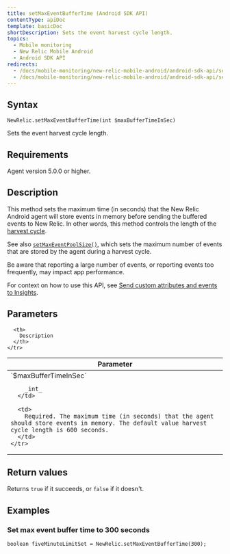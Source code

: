 ```yaml
---
title: setMaxEventBufferTime (Android SDK API)
contentType: apiDoc
template: basicDoc
shortDescription: Sets the event harvest cycle length.
topics:
  - Mobile monitoring
  - New Relic Mobile Android
  - Android SDK API
redirects:
  - /docs/mobile-monitoring/new-relic-mobile-android/android-sdk-api/setmaxeventbuffertime-android-agent-api
  - /docs/mobile-monitoring/new-relic-mobile-android/android-sdk-api/setmaxeventbuffertime-android-sdk-api
---
```


## Syntax

```
NewRelic.setMaxEventBufferTime(int $maxBufferTimeInSec)
```

Sets the event harvest cycle length.

## Requirements

Agent version 5.0.0 or higher.

## Description

This method sets the maximum time (in seconds) that the New Relic Android agent will store events in memory before sending the buffered events to New Relic. In other words, this method controls the length of the [harvest cycle](/docs/apm/new-relic-apm/getting-started/glossary#harvest-cycle).

See also [`setMaxEventPoolSize()`](/docs/mobile-monitoring/new-relic-mobile-android/android-sdk-api/setmaxeventpoolsize-android-sdk-api), which sets the maximum number of events that are stored by the agent during a harvest cycle.

<Callout variant="important">
  Be aware that reporting a large number of events, or reporting events too frequently, may impact app performance.
</Callout>

For context on how to use this API, see [Send custom attributes and events to Insights](/docs/mobile-monitoring/new-relic-mobile-android/install-configure/work-android-sdk-api#attributes-events-insights).

## Parameters

<Table>
  <thead>
    <tr>
      <th width="25%">
        Parameter
      </th>

      <th>
        Description
      </th>
    </tr>
  </thead>

  <tbody>
    <tr>
      <td>
        `$maxBufferTimeInSec`

        _int_
      </td>

      <td>
        Required. The maximum time (in seconds) that the agent should store events in memory. The default value harvest cycle length is 600 seconds.
      </td>
    </tr>
  </tbody>
</Table>

## Return values

Returns `true` if it succeeds, or `false` if it doesn't.

## Examples

### Set max event buffer time to 300 seconds

```
boolean fiveMinuteLimitSet = NewRelic.setMaxEventBufferTime(300);
```
